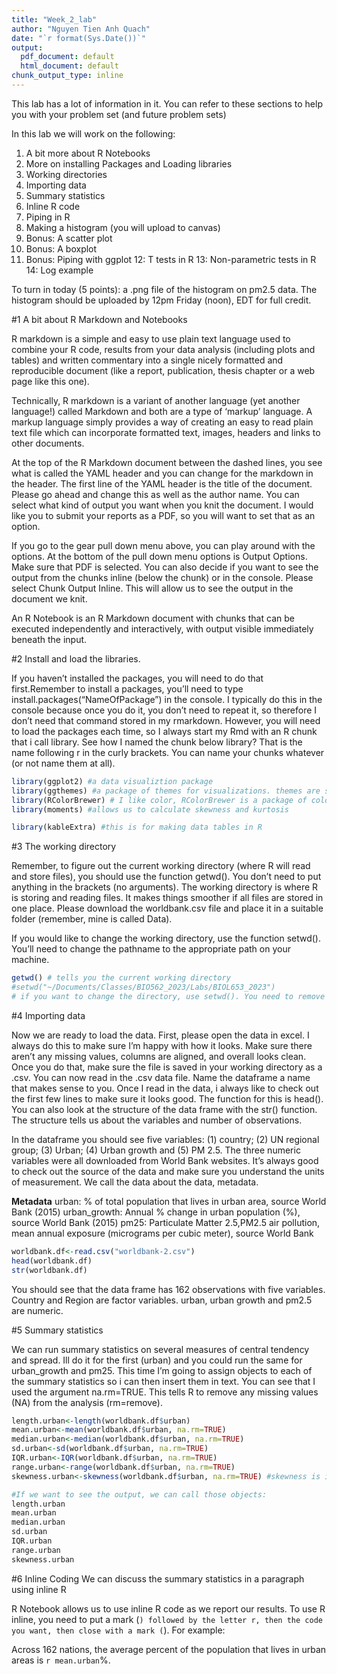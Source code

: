```yaml
---
title: "Week_2_lab"
author: "Nguyen Tien Anh Quach"
date: "`r format(Sys.Date())`"
output:
  pdf_document: default
  html_document: default
chunk_output_type: inline
---
```


This lab has a lot of information in it. You can refer to these sections to help you with your problem set (and future problem sets) 

In this lab we will work on the following:

1. A bit more about R Notebooks
2. More on installing Packages and Loading libraries
3. Working directories
4. Importing data
5. Summary statistics
6. Inline R code
7. Piping in R
8. Making a histogram (you will upload to canvas)
9. Bonus: A scatter plot 
10. Bonus: A boxplot 
11. Bonus: Piping with ggplot 
12: T tests in R 
13: Non-parametric tests in R 
14: Log example



To turn in today (5 points): a .png file of the histogram on pm2.5 data. The histogram should be uploaded by 12pm Friday (noon), EDT for full credit. 

#1 A bit about R Markdown and Notebooks

R markdown is a simple and easy to use plain text language used to combine your R code, results from your data analysis (including plots and tables) and written commentary into a single nicely formatted and reproducible document (like a report, publication, thesis chapter or a web page like this one).

Technically, R markdown is a variant of another language (yet another language!) called Markdown and both are a type of ‘markup’ language. A markup language simply provides a way of creating an easy to read plain text file which can incorporate formatted text, images, headers and links to other documents. 

At the top of the R Markdown document between the dashed lines, you see what is called the YAML header and you can change for the markdown in the header. The first line of the YAML header is the title of the document. Please go ahead and change this as well as the author name. You can select what kind of output you want when you knit the document. I would like you to submit your reports as a PDF, so you will want to set that as an option. 

If you go to the gear pull down menu above, you can play around with the options. At the bottom of the pull down menu options is Output Options. Make sure that PDF is selected. You can also decide if you want to see the output from the chunks inline (below the chunk) or in the console. Please select Chunk Output Inline. This will allow us to see the output in the document we knit.   

An R Notebook is an R Markdown document with chunks that can be executed independently and interactively, with output visible immediately beneath the input.

#2 Install and load the libraries. 

If you haven't installed the packages, you will need to do that first.Remember to install a packages, you'll need to type install.packages("NameOfPackage") in the console. I typically do this in the console because once you do it, you don't need to repeat it, so therefore I don't need that command stored in my rmarkdown. However, you will need to load the packages each time, so I always start my Rmd with an R chunk that i call library. See how I named the chunk below library? That is the name following r in the curly brackets. You can name your chunks whatever (or not name them at all).  

```r
library(ggplot2) #a data visualiztion package
library(ggthemes) #a package of themes for visualizations. themes are settings to make are visualizations consistent and attractive
library(RColorBrewer) # I like color, RColorBrewer is a package of colors and color combinations.
library(moments) #allows us to calculate skewness and kurtosis

library(kableExtra) #this is for making data tables in R
```


#3 The working directory

Remember, to figure out the current working directory (where R will read and store files), you should use the function getwd(). You don't need to put anything in the brackets (no arguments). The working directory is where R is storing and reading files. It makes things smoother if all files are stored in one place. Please download the worldbank.csv file and place it in a suitable folder (remember, mine is called Data). 
 
If you would like to change the working directory, use the function setwd(). You'll need to change the pathname to the appropriate path on your machine. 
```r
getwd() # tells you the current working directory
#setwd("~/Documents/Classes/BIO562_2023/Labs/BIOL653_2023")
# if you want to change the directory, use setwd(). You need to remove the # in the line above and change the pathname. 
```


#4 Importing data

Now we are ready to load the data. First, please open the data in excel. I always do this to make sure I'm happy with how it looks. Make sure there aren't any missing values, columns are aligned, and overall looks clean. Once you do that, make sure the file is saved in your working directory as a .csv. You can now read in the .csv data file. Name the dataframe a name that makes sense to you. Once I read in the data, i always like to check out the first few lines to make sure it looks good. The function for this is head(). You can also look at the structure of the data frame with the str() function. The structure tells us about the variables and number of observations. 

In the dataframe you should see five variables: (1) country; (2) UN regional group; (3) Urban; (4) Urban growth and (5) PM 2.5. The three numeric variables were all downloaded from World Bank websites. It's always good to check out the source of the data and make sure you understand the units of measurement. We call the data about the data, metadata.

**Metadata**
urban: % of total population that lives in urban area, source World Bank (2015)
urban_growth: Annual % change in urban population (%), source World Bank (2015)
pm25: Particulate Matter 2.5,PM2.5 air pollution, mean annual exposure (micrograms per cubic meter), source World Bank

```r
worldbank.df<-read.csv("worldbank-2.csv")
head(worldbank.df)
str(worldbank.df)
```
You should see that the data frame has 162 observations with five variables. Country and Region are factor variables. urban, urban growth and pm2.5 are numeric. 


#5 Summary statistics

We can run summary statistics on several measures of central tendency and spread. Ill do it for the first (urban) and you could run the same for urban_growth and pm25. This time I'm going to assign objects to each of the summary statistics so i can then insert them in text. You can see that I used the argument na.rm=TRUE. This tells R to remove any missing values (NA) from the analysis (rm=remove).  

```r
length.urban<-length(worldbank.df$urban)
mean.urban<-mean(worldbank.df$urban, na.rm=TRUE)
median.urban<-median(worldbank.df$urban, na.rm=TRUE)
sd.urban<-sd(worldbank.df$urban, na.rm=TRUE)
IQR.urban<-IQR(worldbank.df$urban, na.rm=TRUE)
range.urban<-range(worldbank.df$urban, na.rm=TRUE)
skewness.urban<-skewness(worldbank.df$urban, na.rm=TRUE) #skewness is in the packages 'moments'.

#If we want to see the output, we can call those objects:
length.urban
mean.urban
median.urban
sd.urban
IQR.urban
range.urban
skewness.urban


```


#6 Inline Coding 
We can discuss the summary statistics in a paragraph using inline R

R Notebook allows us to use inline R code as we report our results. To use R inline, you need to put a mark (`) followed by the letter r, then the code you want, then close with a mark (`). For example: 

Across 162 nations, the average percent of the population that lives in urban areas is `r mean.urban`%. 